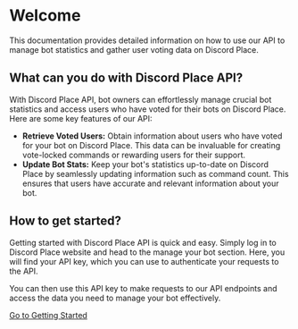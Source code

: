 # Welcome

This documentation provides detailed information on how to use our API to manage bot statistics and gather user voting data on Discord Place.

## What can you do with Discord Place API?

With Discord Place API, bot owners can effortlessly manage crucial bot statistics and access users who have voted for their bots on Discord Place. Here are some key features of our API:

- **Retrieve Voted Users:** Obtain information about users who have voted for your bot on Discord Place. This data can be invaluable for creating vote-locked commands or rewarding users for their support.
- **Update Bot Stats:** Keep your bot's statistics up-to-date on Discord Place by seamlessly updating information such as command count. This ensures that users have accurate and relevant information about your bot.

## How to get started?

Getting started with Discord Place API is quick and easy. Simply log in to Discord Place website and head to the manage your bot section. Here, you will find your API key, which you can use to authenticate your requests to the API.

You can then use this API key to make requests to our API endpoints and access the data you need to manage your bot effectively.

[Go to Getting Started](/getting-started)